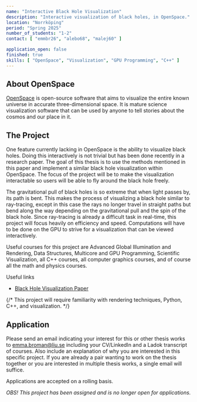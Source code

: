 ```yaml
---
name: "Interactive Black Hole Visualization"
description: "Interactive visualization of black holes, in OpenSpace."
location: "Norrköping"
period: "Spring 2025"
number_of_students: "1-2"
contact: [ "emmbr26", "alebo68", "malej60" ]

application_open: false
finished: true
skills: [ "OpenSpace", "Visualization", "GPU Programming", "C++" ]
---
```


## About OpenSpace
[OpenSpace](https://openspaceproject.com) is open-source software that aims to visualize the entire known universe in accurate three-dimensional space.  It is mature science visualization software that can be used by anyone to tell stories about the cosmos and our place in it.

## The Project
One feature currently lacking in OpenSpace is the ability to visualize black holes. Doing this interactively is not trivial but has been done recently in a research paper. The goal of this thesis is to use the methods mentioned in this paper and implement a similar black hole visualization within OpenSpace. The focus of the project will be to make the visualization interactable so users will be able to fly around the black hole freely.

The gravitational pull of black holes is so extreme that when light passes by, its path is bent. This makes the process of visualizing a black hole similar to ray-tracing, except in this case the rays no longer travel in straight paths but bend along the way depending on the gravitational pull and the spin of the black hole. Since ray-tracing is already a difficult task in real-time, this project will focus heavily on efficiency and speed. Computations will have to be done on the GPU to strive for a visualization that can be viewed interactively.

Useful courses for this project are Advanced Global Illumination and Rendering, Data Structures, Multicore and GPU Programming, Scientific Visualization, all C++ courses, all computer graphics courses, and of course all the math and physics courses.

Useful links
- [Black Hole Visualization Paper](https://research.tudelft.nl/files/84313235/blacktracer_IEEEVis_final_version.pdf)

{/* This project will require familiarity with rendering techniques, Python, C++, and visualization. */}

## Application
Please send an email indicating your interest for this or other thesis works to [emma.broman@liu.se](mailto:emma.broman@liu.se) including your CV/LinkedIn and a Ladok transcript of courses.
Also include an explanation of why you are interested in this specific project. If you are already a pair wanting to work on the thesis together or you are interested in multiple thesis works, a single email will suffice.

Applications are accepted on a rolling basis.

*OBS! This project has been assigned and is no longer open for applications.*